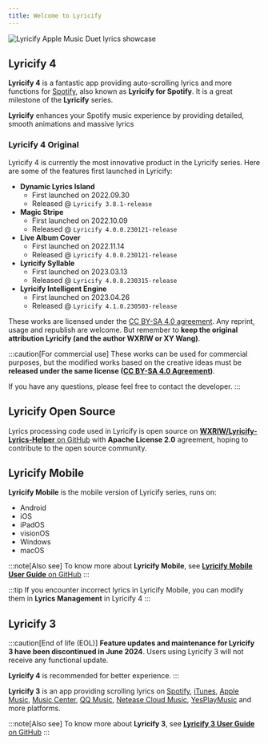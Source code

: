 ```yaml
---
title: Welcome to Lyricify
---
```


![Lyricify Apple Music Duet lyrics showcase](@assets/get-started/func-lyrics-am-duet.png)

## Lyricify 4

**Lyricify 4** is a fantastic app providing auto-scrolling lyrics and more functions for [Spotify](https://spotify.com),
also known as **Lyricify for Spotify**. It is a great milestone of the **Lyricify** series.

**Lyricify** enhances your Spotify music experience by providing detailed, smooth animations and massive lyrics

### Lyricify 4 Original

Lyricify 4 is currently the most innovative product in the Lyricify series. Here are some of the features first launched
in Lyricify:

- **Dynamic Lyrics Island**
  - First launched on 2022.09.30
  - Released @ `Lyricify 3.8.1-release`
- **Magic Stripe**
  - First launched on 2022.10.09
  - Released @ `Lyricify 4.0.0.230121-release`
- **Live Album Cover**
  - First launched on 2022.11.14
  - Released @ `Lyricify 4.0.0.230121-release`
- **Lyricify Syllable**
  - First launched on 2023.03.13
  - Released @ `Lyricify 4.0.8.230315-release`
- **Lyricify Intelligent Engine**
  - First launched on 2023.04.26
  - Released @ `Lyricify 4.1.0.230503-release`

These works are licensed under the [CC BY-SA 4.0 agreement](https://creativecommons.org/licenses/by-sa/4.0/). Any
reprint, usage and republish are welcome. But remember to **keep the original attribution Lyricify (and the author WXRIW
or XY Wang)**.

:::caution[For commercial use] These works can be used for commercial purposes, but the modified works based on the
creative ideas must be **released under the same
license ([CC BY-SA 4.0 Agreement](https://creativecommons.org/licenses/by-sa/4.0/))**.

If you have any questions, please feel free to contact the developer. :::

## Lyricify Open Source

Lyrics processing code used in Lyricify is open source on
[**WXRIW/Lyricify-Lyrics-Helper** on GitHub](https://github.com/WXRIW/Lyricify-Lyrics-Helper) with
**Apache License 2.0** agreement, hoping to contribute to the open source community.

## Lyricify Mobile

**Lyricify Mobile** is the mobile version of Lyricify series, runs on:

- Android
- iOS
- iPadOS
- visionOS
- Windows
- macOS

:::note[Also see]
To know more about **Lyricify Mobile**, see
[**Lyricify Mobile User Guide**
on GitHub](https://github.com/WXRIW/Lyricify-App/blob/main/docs/Lyricify%20Mobile/README.md)
:::

:::tip
If you encounter incorrect lyrics in Lyricify Mobile, you can modify them in **Lyrics Management** in Lyricify 4
:::

## Lyricify 3

:::caution[End of life (EOL)]
**Feature updates and maintenance for Lyricify 3 have been discontinued in June 2024**.
Users using Lyricify 3 will not receive any functional update.

**Lyricify 4** is recommended for better experience.
:::

**Lyricify 3** is an app providing scrolling lyrics
on [Spotify](https://www.spotify.com), [iTunes](https://www.apple.com/itunes/), [Apple Music](https://music.apple.com/),
[Music Center](https://www.sony.com/electronics/support/articles/MC4PC020001), [QQ Music](https://y.qq.com),
[Netease Cloud Music](https://music.163.com), [YesPlayMusic](https://github.com/qier222/YesPlayMusic)
and more platforms.

:::note[Also see]
To know more about **Lyricify 3**, see
[**Lyricify 3 User Guide** on GitHub](https://github.com/WXRIW/Lyricify-App/blob/main/docs/Lyricify%203/README.md)
:::
